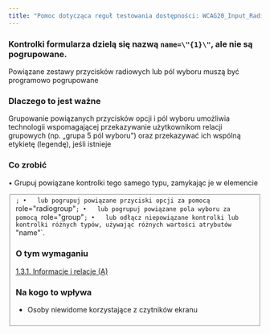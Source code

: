 ```yaml
---
title: "Pomoc dotycząca reguł testowania dostępności: WCAG20_Input_RadioChkInFieldSet"
---
```


<div className="toolHelp">
<Row>
<Column colLg={16} colMd={8} colSm={4} className="toolHead">

### Kontrolki formularza dzielą się nazwą `name=\"{1}\"`, ale nie są pogrupowane.

<div id="locLevel"></div>

Powiązane zestawy przycisków radiowych lub pól wyboru muszą być programowo pogrupowane

</Column>
</Row>
<Row>
<Column colLg={11} colMd={5} colSm={4} className="toolMain">

### Dlaczego to jest ważne
Grupowanie powiązanych przycisków opcji i pól wyboru umożliwia technologii wspomagającej przekazywanie użytkownikom relacji grupowych (np. „grupa 5 pól wyboru”) oraz przekazywać ich wspólną etykietę (legendę), jeśli istnieje

<div id="locSnippet"></div>

### Co zrobić

•	Grupuj powiązane kontrolki tego samego typu, zamykając je w elemencie <fieldset>`;
•	lub pogrupuj powiązane przyciski opcji za pomocą `role="radiogroup"`;
•	lub pogrupuj powiązane pola wyboru za pomocą `role="group"`;
•	lub odłącz niepowiązane kontrolki lub kontrolki różnych typów, używając różnych wartości atrybutów `"name"`.


</Column>
<Column colLg={5} colMd={3} colSm={4} className="toolLeft">

### O tym wymaganiu

[1.3.1. Informacje i relacje (A)](https://www.ibm.com/able/guidelines/ci162/info_and_relationships.html)

### Na kogo to wpływa

 * Osoby niewidome korzystające z czytników ekranu

</Column>
</Row>
</div>



